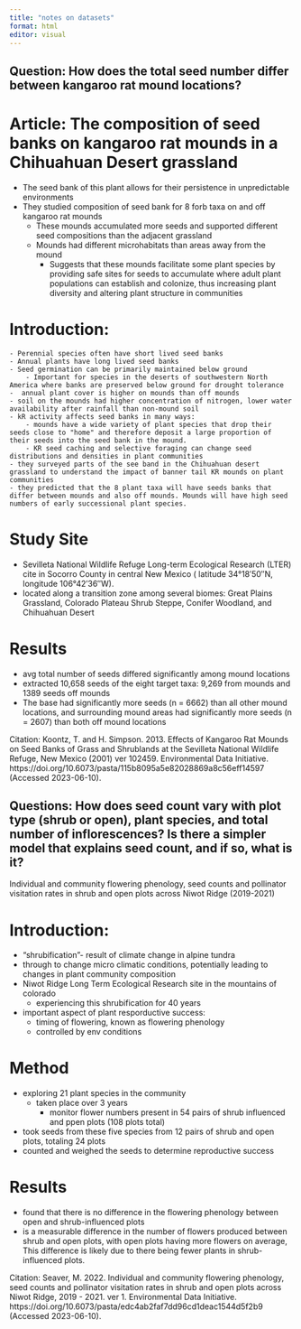 ```yaml
---
title: "notes on datasets"
format: html
editor: visual
---
```


## Question: How does the total seed number differ between kangaroo rat mound locations?

# Article: The composition of seed banks on kangaroo rat mounds in a Chihuahuan Desert grassland
- The seed bank of this plant allows for their persistence in unpredictable environments
- They studied composition of seed bank for 8 forb taxa on and off kangaroo rat mounds
    - These mounds accumulated more seeds and supported different seed compositions than the adjacent grassland
    - Mounds had different microhabitats than areas away from the mound
        - Suggests that these mounds facilitate some plant species by providing safe sites for seeds to accumulate where adult plant populations can establish and colonize, thus increasing plant diversity and altering plant structure in communities

# Introduction:
    - Perennial species often have short lived seed banks
    - Annual plants have long lived seed banks
    - Seed germination can be primarily maintained below ground
        - Important for species in the deserts of southwestern North America where banks are preserved below ground for drought tolerance
    -  annual plant cover is higher on mounds than off mounds
    - soil on the mounds had higher concentration of nitrogen, lower water availability after rainfall than non-mound soil
    - kR activity affects seed banks in many ways:
        - mounds have a wide variety of plant species that drop their seeds close to "home" and therefore deposit a large proportion of their seeds into the seed bank in the mound.
        - KR seed caching and selective foraging can change seed distributions and densities in plant communities
    - they surveyed parts of the see band in the Chihuahuan desert grassland to understand the impact of banner tail KR mounds on plant communities
    - they predicted that the 8 plant taxa will have seeds banks that differ between mounds and also off mounds. Mounds will have high seed numbers of early successional plant species. 

# Study Site
- Sevilleta National Wildlife Refuge Long-term Ecological Research (LTER) cite in Socorro County in central New Mexico ( latitude 34°18′50″N, longitude 106°42′36″W). 
- located along a transition zone among several biomes: Great Plains Grassland, Colorado Plateau Shrub Steppe, Conifer Woodland, and Chihuahuan Desert

# Results
- avg total number of seeds differed significantly among mound locations
- extracted 10,658 seeds of the eight target taxa: 9,269 from mounds and 1389 seeds off mounds
- The base had significantly more seeds (n = 6662) than all other mound locations, and surrounding mound areas had significantly more seeds (n = 2607) than both off mound locations

Citation: 
Koontz, T. and H. Simpson. 2013. Effects of Kangaroo Rat Mounds on Seed Banks of Grass and Shrublands at the Sevilleta National Wildlife Refuge, New Mexico (2001) ver 102459. Environmental Data Initiative. https://doi.org/10.6073/pasta/115b8095a5e82028869a8c56eff14597 (Accessed 2023-06-10).


## Questions: How does seed count vary with plot type (shrub or open), plant species, and total number of inflorescences? Is there a simpler model that explains seed count, and if so, what is it?

Individual and community flowering phenology, seed counts and pollinator visitation rates in shrub and open plots across Niwot Ridge (2019-2021) 

# Introduction:
- "shrubification"- result of climate change in alpine tundra
- through to change micro climatic conditions, potentially leading to changes in plant community composition
- Niwot Ridge Long Term Ecological Research site in the mountains of colorado
    - experiencing this shrubification for 40 years
- important aspect of plant resporductive success:
    - timing of flowering, known as flowering phenology
    - controlled by env conditions
    
# Method
- exploring 21 plant species in the community
  - taken place over 3 years
      - monitor flower numbers present in 54 pairs of shrub influenced and ppen plots (108 plots total)
- took seeds from these five species from 12 pairs of shrub and open plots, totaling 24 plots
- counted and weighed the seeds to determine reproductive success

# Results
- found that there is no difference in the flowering phenology between open and shrub-influenced plots
- is a measurable difference in the number of flowers produced between shrub and open plots, with open plots having more flowers on average, This difference is likely due to there being fewer plants in shrub-influenced plots.

Citation: 
Seaver, M. 2022. Individual and community flowering phenology, seed counts and pollinator visitation rates in shrub and open plots across Niwot Ridge, 2019 - 2021. ver 1. Environmental Data Initiative. https://doi.org/10.6073/pasta/edc4ab2faf7dd96cd1deac1544d5f2b9 (Accessed 2023-06-10). 
